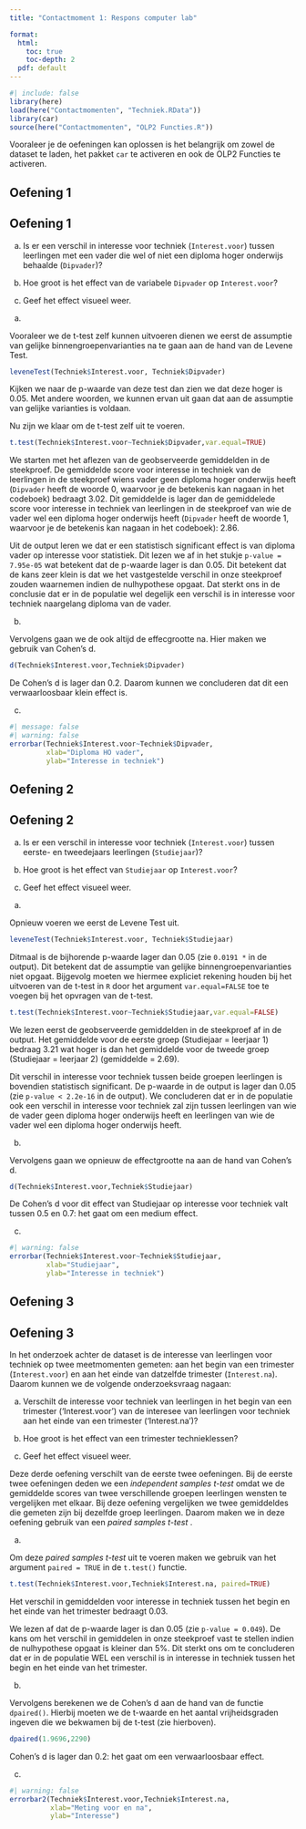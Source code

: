 ```yaml
---
title: "Contactmoment 1: Respons computer lab"

format: 
  html: 
    toc: true
    toc-depth: 2
  pdf: default
---
```


```r
#| include: false
library(here)
load(here("Contactmomenten", "Techniek.RData"))
library(car)
source(here("Contactmomenten", "OLP2 Functies.R"))
```

::: {.callout-important}
Vooraleer je de oefeningen kan oplossen is het belangrijk om zowel de dataset te laden, het pakket `car` te activeren en ook de OLP2 Functies te activeren. 
:::

## Oefening 1

::: {.callout-tip icon=false}
## <i class="bi bi-journal-richtext"></i> Oefening 1

(a) Is er een verschil in interesse voor techniek (`Interest.voor`) tussen leerlingen met een vader die wel of niet een diploma hoger onderwijs behaalde (`Dipvader`)?

(b) Hoe groot is het effect van de variabele `Dipvader` op `Interest.voor`?

(c) Geef het effect visueel weer.
:::

(a) 

Vooraleer we de t-test zelf kunnen uitvoeren dienen we eerst de assumptie van gelijke binnengroepenvarianties na te gaan aan de hand van de Levene Test.

```r
leveneTest(Techniek$Interest.voor, Techniek$Dipvader)
```
Kijken we naar de p-waarde van deze test dan zien we dat deze hoger is 0.05. Met andere woorden, we kunnen ervan uit gaan dat aan de assumptie van gelijke varianties is voldaan. 

Nu zijn we klaar om de t-test zelf uit te voeren.

```r
t.test(Techniek$Interest.voor~Techniek$Dipvader,var.equal=TRUE)
```
We starten met het aflezen van de geobserveerde gemiddelden in de steekproef. De gemiddelde score voor interesse in techniek van de leerlingen in de steekproef wiens vader geen diploma hoger onderwijs heeft (`Dipvader` heeft de woorde 0, waarvoor je de betekenis kan nagaan in het codeboek) bedraagt 3.02. Dit gemiddelde is lager dan de gemiddelede score voor interesse in techniek van leerlingen in de steekproef van wie de vader wel een diploma hoger onderwijs heeft (`Dipvader` heeft de woorde 1, waarvoor je de betekenis kan nagaan in het codeboek): 2.86.

Uit de output leren we dat er een statistisch significant effect is van diploma vader op interesse voor statistiek. Dit lezen we af in het stukje `p-value = 7.95e-05` wat betekent dat de p-waarde lager is dan 0.05. Dit betekent dat de kans zeer klein is dat we het vastgestelde verschil in onze steekproef zouden waarnemen indien de nulhypothese opgaat. Dat sterkt ons in de conclusie dat er in de populatie wel degelijk een verschil is in interesse voor techniek naargelang diploma van de vader.

(b) 

Vervolgens gaan we de ook altijd de effecgrootte na. Hier maken we gebruik van Cohen's d. 

```r
d(Techniek$Interest.voor,Techniek$Dipvader)
```

De Cohen's d is lager dan 0.2. Daarom kunnen we concluderen dat dit een verwaarloosbaar klein effect is.


(c)

```r
#| message: false
#| warning: false
errorbar(Techniek$Interest.voor~Techniek$Dipvader,
         xlab="Diploma HO vader",
         ylab="Interesse in techniek")
```

## Oefening 2

::: {.callout-tip icon=false}
## <i class="bi bi-journal-richtext"></i> Oefening 2

(a) Is er een verschil in interesse voor techniek (`Interest.voor`) tussen eerste- en tweedejaars leerlingen (`Studiejaar`)?

(b) Hoe groot is het effect van `Studiejaar` op `Interest.voor`?

(c) Geef het effect visueel weer.
:::

(a)

Opnieuw voeren we eerst de Levene Test uit.

```r
leveneTest(Techniek$Interest.voor, Techniek$Studiejaar)
```

Ditmaal is de bijhorende p-waarde lager dan 0.05 (zie `0.0191 *` in de output). Dit betekent dat de assumptie van gelijke binnengroepenvarianties niet opgaat. Bijgevolg moeten we hiermee expliciet rekening houden bij het uitvoeren van de t-test in `R` door het argument `var.equal=FALSE` toe te voegen bij het opvragen van de t-test. 

```r
t.test(Techniek$Interest.voor~Techniek$Studiejaar,var.equal=FALSE)
```
We lezen eerst de geobserveerde gemiddelden in de steekproef af in de output. Het gemiddelde voor de eerste groep (Studiejaar = leerjaar 1) bedraag 3.21 wat hoger is dan het gemiddelde voor de tweede groep (Studiejaar = leerjaar 2) (gemiddelde = 2.69).

Dit verschil in interesse voor techniek tussen beide groepen leerlingen is bovendien statistisch significant. De p-waarde in de output is lager dan 0.05 (zie `p-value < 2.2e-16` in de output). We concluderen dat er in de populatie ook een verschil in interesse voor techniek zal zijn tussen leerlingen van wie de vader geen diploma hoger onderwijs heeft en leerlingen van wie de vader wel een diploma hoger onderwijs heeft.

(b)

Vervolgens gaan we opnieuw de effectgrootte na aan de hand van Cohen's d.

```r
d(Techniek$Interest.voor,Techniek$Studiejaar)
```

De Cohen's d voor dit effect van Studiejaar op interesse voor techniek valt tussen 0.5 en 0.7: het gaat om een medium effect.

(c)

```r
#| warning: false
errorbar(Techniek$Interest.voor~Techniek$Studiejaar,
         xlab="Studiejaar",
         ylab="Interesse in techniek")
```

## Oefening 3

::: {.callout-tip icon=false}
## <i class="bi bi-journal-richtext"></i> Oefening 3

In het onderzoek achter de dataset is de interesse van leerlingen voor techniek op twee meetmomenten gemeten: aan het begin van een trimester (`Interest.voor`) en aan het einde van datzelfde trimester (`Interest.na`). Daarom kunnen we de volgende onderzoeksvraag nagaan:

(a) Verschilt de interesse voor techniek van leerlingen in het begin van een trimester (‘Interest.voor’) van de interesee van leerlingen voor techniek aan het einde van een trimester (‘Interest.na’)?

(b) Hoe groot is het effect van een trimester technieklessen?

(c) Geef het effect visueel weer.
:::

Deze derde oefening verschilt van de eerste twee oefeningen. Bij de eerste twee oefeningen deden we een *independent samples t-test* omdat we de gemiddelde scores van twee verschillende groepen leerlingen wensten te vergelijken met elkaar. Bij deze oefening vergelijken we twee gemiddeldes die gemeten zijn bij dezelfde groep leerlingen. Daarom maken we in deze oefening gebruik van een *paired samples t-test* .

(a)

Om deze *paired samples t-test* uit te voeren maken we gebruik van het argument `paired = TRUE` in de `t.test()` functie.

```r
t.test(Techniek$Interest.voor,Techniek$Interest.na, paired=TRUE)
```

Het verschil in gemiddelden voor interesse in techniek tussen het begin en het einde van het trimester bedraagt 0.03. 

We lezen af dat de p-waarde lager is dan 0.05 (zie `p-value = 0.049`). De kans om het verschil in gemiddelen in onze steekproef vast te stellen indien de nulhypothese opgaat is kleiner dan 5%. Dit sterkt ons om te concluderen dat er in de populatie WEL een verschil is in interesse in techniek tussen het begin en het einde van het trimester.

(b) 

Vervolgens berekenen we de Cohen's d aan de hand van de functie `dpaired()`. Hierbij moeten we de t-waarde en het aantal vrijheidsgraden ingeven die we bekwamen bij de t-test (zie hierboven).

```r
dpaired(1.9696,2290)
```

Cohen's d is lager dan 0.2: het gaat om een verwaarloosbaar effect.

(c)

```r
#| warning: false
errorbar2(Techniek$Interest.voor,Techniek$Interest.na,
          xlab="Meting voor en na",
          ylab="Interesse")
```

